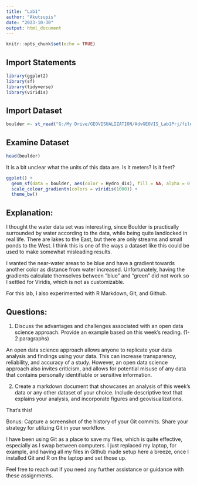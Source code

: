 ---
title: "Lab1"
author: "Akutsupis"
date: "2023-10-30"
output: html_document
---

```{r setup, include=FALSE}
knitr::opts_chunk$set(echo = TRUE)
```

## Import Statements

```{r}
library(ggplot2)
library(sf)
library(tidyverse)
library(viridis)
```

## Import Dataset

```{r}
boulder <- st_read("G:/My Drive/GEOVISUALIZATION/AdvGEOVIS_Lab1Prj/files/BoulderSocialMedia.shp")
```

## Examine Dataset

```{r}
head(boulder)
```

It is a bit unclear what the units of this data are. Is it meters? Is it feet?

```{r}

ggplot() +
  geom_sf(data = boulder, aes(color = Hydro_dis), fill = NA, alpha = 0.2) +
  scale_colour_gradientn(colors = viridis(1000)) +  
  theme_bw()
```

## Explanation:

I thought the water data set was interesting, since Boulder is practically surrounded by water according to the data, while being quite landlocked in real life. There are lakes to the East, but there are only streams and small ponds to the West. I think this is one of the ways a dataset like this could be used to make somewhat misleading results.

I wanted the near-water areas to be blue and have a gradient towards another color as distance from water increased. Unfortunately, having the gradients calculate themselves between "blue" and "green" did not work so I settled for Viridis, which is not as customizable.

For this lab, I also experimented with R Markdown, Git, and Github.

## Questions:

1. Discuss the advantages and challenges associated with an open data science approach. Provide an example based on this week's reading. (1-2 paragraphs)

An open data science approach allows anyone to replicate your data analysis and findings using your data. This can increase transparency, reliability, and accuracy of a study. However, an open data science approach also invites criticism, and allows for potential misuse of any data that contains personally identifiable or sensitive information.

2. Create a markdown document that showcases an analysis of this week's data or any other dataset of your choice. Include descriptive text that explains your analysis, and incorporate figures and geovisualizations.

That's this!

Bonus: Capture a screenshot of the history of your Git commits. Share your strategy for utilizing Git in your workflow.

I have been using Git as a place to save my files, which is quite effective, especially as I swap between computers. I just replaced my laptop, for example, and having all my files in Github made setup here a breeze, once I installed Git and R on the laptop and set those up.

Feel free to reach out if you need any further assistance or guidance with these assignments.